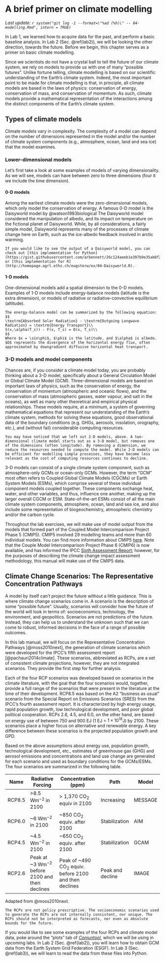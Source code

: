# A brief primer on climate modelling {#modelling}

_Last update: `r system("git log -1 --format=\"%ad (%h)\" -- 04-modelling.Rmd", intern = TRUE)`_

In Lab 1, we learned how to acquire data for the past, and perform a basic baseline analysis. In Lab 2 (Sec. \@ref(lab2)), we will be looking the other direction, towards the future. Before we begin, this chapter serves as a primer on basic climate modelling.

Since we scientists do not have a crystal ball to tell the future of our climate system, we rely on models to provide us with one of many "possible futures". Unlike fortune telling, climate modelling is based on our scientific understanding of the Earth's climate system. Indeed, the most important point to be made for climate modelling is that, in principle, all climate models are based in the laws of physics: conservation of energy, conservation of mass, and conservation of momentum. As such, climate models provide a mathematical representation of the interactions among the distinct components of the Earth's climate system.

## Types of climate models

Climate models vary in complexity. The complexity of a model can depend on the number of dimensions represented in the model and/or the number of climate system components (e.g., atmosphere, ocean, land and sea ice) that the model examines.

### Lower-dimensional models

Let's first take a look at some examples of models of varying dimensionality. As we will see, models can have between zero to three dimensions (four it we include the time dimension).

#### 0-D models

Among the earliest climate models were the zero-dimensional models, which only model the conservation of energy. A famous 0-D model is the Daisyworld model by @watson1983biological The Daisyworld model considered the manipulation of albedo, and its impact on temperature on the fictional planet of Daisyworld. While, by all considerations, a fairly simple model, Daisyworld represents many of the processes of climate change here on Earth, such as the ice-albedo feedback involved in arctic warming.

```block
If you would like to see the output of a Daisyworld model, you can check out [this implementation for Python](https://gist.githubusercontent.com/arbennett/26c124aeeb1e397b9e35ab8f2047709a/raw/b49f96332b9aa0d3c96998d24fe761dabdf93ac5/daisyworld.py), or [this implementation for R](http://homepage.agrl.ethz.ch/eugsterw/ex/04-Daisyworld.R).
```

#### 1-D models

One-dimensional models add a spatial dimension to the 0-D models. Examples of 1-D models include energy-balance models (latitude is the extra dimension), or models of radiative or radiative-convective equilibrium (altitude).

```block
The energy-balance model can be summarized by the following equation:
$$
\textrm{Absorbed Solar Radiation} - \textrm{Outgoing Longwave Radiation} = \textrm{Energy Transport}\\
S(x,\alpha(T_s)) - F(x, T_s) = D(x, T_s)\\
$$
Where $x = \sin\phi$, $\phi$ is the latitude, and $\alpha$ is albedo. $D$ represents the divergence of the horizontal energy flux, often approximated by downgradient diffusive horizontal heat transport.
```

### 3-D models and model components

Chances are, if you consider a climate model today, you are probably thinking about a 3-D model, specifically about a General Circulation Model or Global Climate Model (GCM). Three-dimensional models are based on important laws of physics, such as the conservation of energy, the conservation of momentum (atmospheric and oceanic flows), and the conservation of mass (atmospheric gasses, water vapour, and salt in the oceans), as well as many other theoretical and empirical physical relationships. These models require, at a minimum, a system of governing mathematical equations that represent our understanding of the Earth's climate system, methods for solving these equations, good observational data of the boundary conditions (e.g. GHGs, aerosols, insolation, orography, etc.), and (without fail) considerable computing resources.

```block
You may have noticed that we left out 2-D models, above. A two-dimensional climate model starts out as a 3-D model, but removes one of the dimensions (often longitude). By removing a dimension, we reduce the resources needed to compute the model. While 2-D models can be efficient for modelling simple processes, they have become less relevant as the cost of computing resources continues to decline.
```

3-D models can consist of a single climate system component, such as atmosphere-only GCMs or ocean-only GCMs. However, the term "GCM" most often refers to Coupled Global Climate Models (CGCMs) or Earth System Models (ESMs), which comprise several of these individual component models coupled together. These components exchange heat, water, and other variables, and thus, influence one another, making up the larger overall CGCM or ESM. State-of-the-art ESMs consist of all the main climate system components, atmosphere, ocean, land and sea ice, and also include some representation of biogeochemistry, atmospheric chemistry and/or the carbon cycle.

Throughout the lab exercises, we will make use of model output from the models that formed part of the Coupled Model Intercomparison Project Phase 5 (CMIP5). CMIP5 involved 29 modelling teams and more than 60 individual models. You can find more information about CMIP5 [here](https://pcmdi.llnl.gov/mips/cmip5/index.html). Note that the Couple Model Intercomparison Project Phase 6 (CMIP6) is now available, and has informed the IPCC [Sixth Assessment Report](https://www.ipcc.ch/assessment-report/ar6/); however, for the purposes of describing the climate change impact assessment methodology, this manual will make use of the CMIP5 data.

## Climate Change Scenarios: The Representative Concentration Pathways

A model by itself can't project the future without a little guidance. This is where climate change scenarios come in. A scenario is the description of some "possible future". Usually, scenarios will consider how the future of the world will look in terms of: socioeconomics, technology, the environment, and geopolitics. Scenarios are not predictions of the future. Instead, they can help us to understand the unknown such that we can come to robust, informed decisions in the face of a range of possible outcomes.

In this lab manual, we will focus on the Representative Concentration Pathways [@moss2010next], the generation of climate scenarios which were developed for the IPCC's fifth assessment report [@pachauri2014climate]. These scenarios, abbreviated as RCPs, are a set of consistent climate projections, however, they are not integrated scenarios. They provide the first step for further analysis.

Each of the four RCP scenarios was developed based on scenarios in the climate literature, with the goal that the four scenarios would, together, provide a full range of the scenarios that were present in the literature at the time of their development. RCP8.5 was based on the A2 "business as usual" scenario from the Special Report on Emissions Scenarios (SRES) from the IPCC's fourth assessment report. It is characterized by high energy usage, rapid population growth, low technological development, and poor global political cooperation. RCPs 2.6, 4.5, and 6.0, on the other hand, are based on energy use of between 750 and 900 EJ ($1$ EJ = $1 \times 10^{18}$J) by 2100. These scenarios place a higher focus on alternative and renewable energy. A key difference between these scenarios is the projected population growth and GPD.

Based on the above assumptions about energy use, population growth, technological development, etc., estimates of greenhouse gas (GHG) and aerosol emissions and concentrations and land use change are generated for each scenario and used as boundary conditions for the GCMs/ESMs. The four scenarios are summarized in the following table.


| Name   | Radiative Forcing      | Concentration (ppm)           | Path          | Model   |
|--------|------------------------|-------------------------------|---------------|---------|
| RCP8.5 | >8.5 Wm$^{-2}$ in 2100 | > 1,370 CO$_2$ equiv in 2100  | Increasing    | MESSAGE |
| RCP6.0 | ~6 Wm$^{-2}$ in 2100   | ~850 CO$_2$ equiv. after 2100 | Stabilization | AIM     |
| RCP4.5 | ~4.5 Wm$^{-2}$ in 2100 | ~650 CO$_2$ equiv. after 2100 | Stabilization | GCAM    |
| RCP2.6 | Peak at ~3 Wm$^{-2}$ before 2100 and then declines | Peak of ~490 CO$_2$ equiv. before 2100 and then declines | Peak and decline | IMAGE |
Adapted from @moss2010next.

```block
The RCPs are not policy prescriptive. The socioeconomic scenarios used to generate the RCPs are not internally consistent, nor unique. The RCPs should not be interpreted as forecasts, nor even as absolute bounds for the future.
```

If you would like to see some examples of the four RCPs and climate model data, poke around the "plots" tab of [_Conjuntool_](https://shiny.conr.ca/conjuntool/), which we will be using in upcoming labs. In Lab 2 (Sec. \@ref(lab2)), you will learn how to obtain GCM data from the Earth System Grid Federation (ESGF). In Lab 3 (Sec. \@ref(lab3)), we will learn to read the data from these files into Python.
